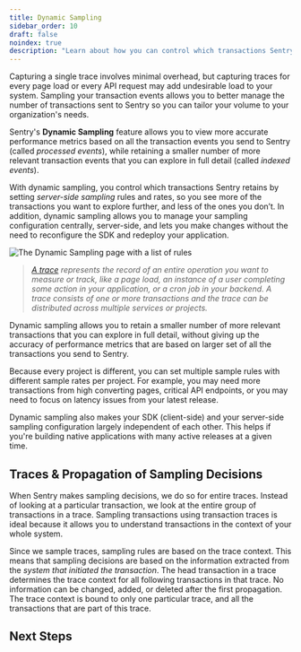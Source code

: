 ```yaml
---
title: Dynamic Sampling
sidebar_order: 10
draft: false
noindex: true
description: "Learn about how you can control which transactions Sentry retains using dynamic sampling."
---
```


<Include name="limited-avail-note.mdx" />

Capturing a single trace involves minimal overhead, but capturing traces for every page load or every API request may add undesirable load to your system. Sampling your transaction events allows you to better manage the number of transactions sent to Sentry so you can tailor your volume to your organization's needs.

Sentry's **Dynamic Sampling** feature allows you to view more accurate performance metrics based on all the transaction events you send to Sentry (called _processed events_), while retaining a smaller number of more relevant transaction events that you can explore in full detail (called _indexed events_).

With dynamic sampling, you control which transactions Sentry retains by setting _server-side sampling_ rules and rates, so you see more of the transactions you want to explore further, and less of the ones you don’t. In addition, dynamic sampling allows you to manage your sampling configuration centrally, server-side, and lets you make changes without the need to reconfigure the SDK and redeploy your application.

![The Dynamic Sampling page with a list of rules](dynamic-sampling-dsla.png)

> _[A trace](/product/sentry-basics/tracing/distributed-tracing/) represents the record of an entire operation you want to measure or track, like a page load, an instance of a user completing some action in your application, or a cron job in your backend. A trace consists of one or more transactions and the trace can be distributed across multiple services or projects._

Dynamic sampling allows you to retain a smaller number of more relevant transactions that you can explore in full detail, without giving up the accuracy of performance metrics that are based on larger set of all the transactions you send to Sentry.

Because every project is different, you can set multiple sample rules with different sample rates per project. For example, you may need more transactions from high converting pages, critical API endpoints, or you may need to focus on latency issues from your latest release.

Dynamic sampling also makes your SDK (client-side) and your server-side sampling configuration largely independent of each other. This helps if you're building native applications with many active releases at a given time.

## Traces & Propagation of Sampling Decisions

When Sentry makes sampling decisions, we do so for entire traces. Instead of looking at a particular transaction, we look at the entire group of transactions in a trace. Sampling transactions using transaction traces is ideal because it allows you to understand transactions in the context of your whole system.

Since we sample traces, sampling rules are based on the trace context. This means that sampling decisions are based on the information extracted from the _system that initiated the transaction_. The head transaction in a trace determines the trace context for all following transactions in that trace. No information can be changed, added, or deleted after the first propagation. The trace context is bound to only one particular trace, and all the transactions that are part of this trace.

## Next Steps

<PageGrid />
